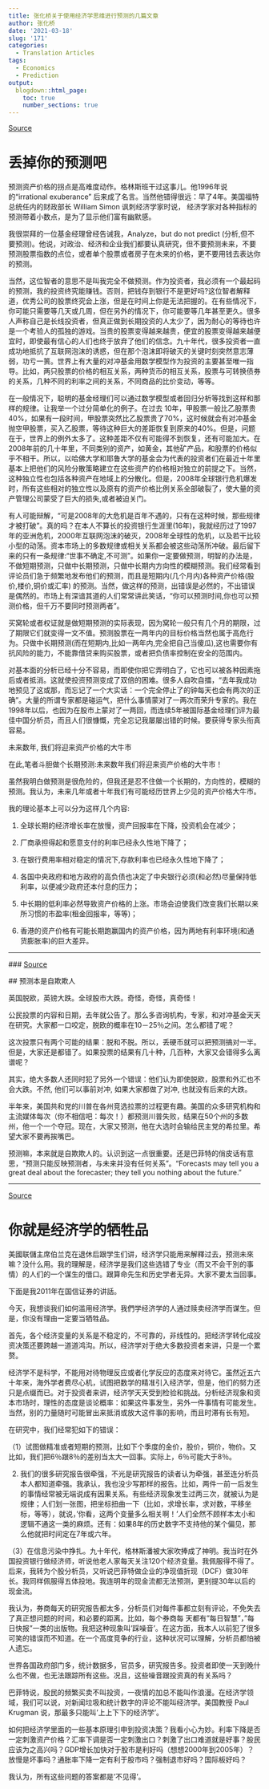 ```yaml
---
title: 张化桥关于使用经济学思维进行预测的几篇文章
author: 张化桥
date: '2021-03-18'
slug: '171'
categories:
  - Translation Articles
tags:
  - Economics
  - Prediction
output:
  blogdown::html_page:
    toc: true
    number_sections: true
---
```


[Source](http://blog.sina.cn/dpool/blog/s/blog_50c88c400100lrq7.html)

# 丢掉你的预测吧


 预测资产价格的拐点是高难度动作。格林斯班干过这事儿。他1996年说的“irrational exuberance” 后来成了名言。当然他错得很远：早了4年。美国福特总统任内的财政部长 William Simon 讽刺经济学家时说， 经济学家对各种指标的预测带着小数点，是为了显示他们富有幽默感。
 
 我很崇拜的一位基金经理曾经告诫我，Analyze，but do not predict (分析,但不要预测)。他说，对政治、经济和企业我们都要认真研究，但不要预测未来，不要预测股票指数的点位，或者单个股票或者房子在未来的价格，更不要用钱去表达你的预测。
 
 当然，这位智者的意思不是叫我完全不做预测。作为投资者，我必须有一个最起码的预测，我的投资终究能赚钱。否则，把钱存到银行不是更好吗?这位智者解释道，优秀公司的股票终究会上涨，但是在时间上你是无法把握的。在有些情况下，你可能只需要等几天或几周，但在另外的情况下，你可能要等几年甚至更久。很多人声称自己是长线投资者，但真正做到长期投资的人太少了，因为耐心的等待也许是一个考验人的孤独的游戏。当贵的股票变得越来越贵，便宜的股票变得越来越便宜时，即使最有信心的人们也终于放弃了他们的信念。九十年代，很多投资者一直成功地抵抗了互联网泡沫的诱惑，但在那个泡沫即将破灭的关键时刻突然意志薄弱，功亏一篑。世界上有大量的对冲基金用数学模型作为投资的主要甚至唯一指导。比如，两只股票的价格的相互关系，两种货币的相互关系，股票与可转换债券的关系，几种不同的利率之间的关系，不同商品的比价变动，等等。
 
 在一般情况下，聪明的基金经理们可以通过数学模型或者回归分析等找到这样和那样的规律。让我举一个过分简单化的例子。在过去 10年，甲股票一般比乙股票贵40%，如果有一段时间，甲股票突然比乙股票贵了70%，这时候就会有对冲基金抛空甲股票，买入乙股票，等待这种巨大的差距恢复到原来的40%。但是，问题在于，世界上的例外太多了。这种差距不仅有可能得不到恢复，还有可能加大。在2008年前的几十年里，不同类别的资产，如黄金，其他矿产品，和股票的价格似乎不相干。所以，以哈佛大学和耶鲁大学的基金会为代表的投资者们在最近十年里基本上把他们的风险分散策略建立在这些资产的价格相对独立的前提之下。当然，这种独立性也包括各种资产在地域上的分散化。但是，2008年全球银行危机爆发时，所有这些相对的独立性以及原有的资产价格比例关系全部破裂了，使大量的资产管理公司蒙受了巨大的损失,或者被迫关门。
 
 有人可能辩解，“可是2008年的大危机是百年不遇的，只有在这种时候，那些规律才被打破”。真的吗？在本人不算长的投资银行生涯里(16年)，我就经历过了1997年的亚洲危机，2000年互联网泡沫的破灭，2008年全球性的危机，以及若干比较小型的动荡。资本市场上的多数规律或相关关系都会被这些动荡所冲破。最后留下来的只有一条规律:“世事不确定,不可测”。如果你一定要做预测，明智的办法是，不做短期预测，只做中长期预测，只做中长期内方向性的模糊预测。我们经常看到评论员们急于频繁地发布他们的预测，而且是短期内(几个月内)各种资产价格(股价,楼价,铜价或汇率) 的预测。当然，做这样的预测，出错误是必然的，不出错误是偶然的。市场上有深谙其道的人们常常讲此笑话，“你可以预测时间,你也可以预测价格，但千万不要同时预测两者”。
 
 买窝轮或者权证就是做短期预测的实际表现，因为窝轮一般只有几个月的期限，过了期限它们就变得一文不值。预测股票在一两年内的目标价格当然也属于高危行为。只做中长期预测(而在短期内,比如一两年内,完全把自己当傻瓜),这也需要你有抗风险的能力，不能靠借贷来购买股票，或者把负债率控制在安全的范围内。
 
 对基本面的分析已经十分不容易，而即使你把它弄明白了，它也可以被各种因素拖后或者抵消。这就使投资预测变成了双倍的困难。很多人自吹自擂，“去年我成功地预见了这或那，而忘记了一个大实话：一个完全停止了的钟每天也会有两次的正确”。大量的所谓专家都是碰运气，把什么事情蒙对了一两次而荣升专家的。我在1998年以后，也因为在股市上蒙对了一两回，而连续5年被国际基金经理们评为最佳中国分析员，而且人们很慷慨，完全忘记我屡屡出错的时候。要获得专家头衔真容易。

未来数年, 我们将迎来资产价格的大牛市

 在此,笔者斗胆做个长期预测:未来数年我们将迎来资产价格的大牛市！
 
 虽然我明白做预测是很危险的，但我还是忍不住做一个长期的，方向性的，模糊的预测。我认为，未来几年或者十年我们有可能经历世界上少见的资产价格大牛市。
 
 我的理论基本上可以分为这样几个内容:
 
 (1) 全球长期的经济增长率在放慢，资产回报率在下降，投资机会在减少；
 
 (2) 厂商承担得起和愿意支付的利率已经永久性地下降了；
 
 (3) 在银行费用率相对稳定的情况下,存款利率也已经永久性地下降了；
 
 (4) 各国中央政府和地方政府的高负债也决定了中央银行必须(和必然)尽量保持低利率，以便减少政府还本付息的压力；
 
 (5) 中长期的低利率必然导致资产价格的上涨。市场会迫使我们改变我们长期以来所习惯的市盈率(租金回报率，等等)；
 
 (6) 香港的资产价格有可能长期跑赢国内的资产价格，因为两地有利率环境(和通货膨胀率)的巨大差异。
 
 ---
 
 ### [Source](http://blog.sina.com.cn/s/blog_50c88c400102wo9l.html) 
 
 ## 预测本是自欺欺人
 
 
英国脱欧，英镑大跌。全球股市大跌。奇怪，奇怪，真奇怪！

公民投票的内容和日期，去年就公告了。那么多咨询机构，专家，和对冲基金天天在研究。大家都一口咬定，脱欧的概率在10－25％之间。怎么都错了呢？

这次投票只有两个可能的结果：脱和不脱。所以，丢硬币就可以把预测搞对一半。但是，大家还是都错了。如果投票的结果有几十种，几百种，大家又会错得多么离谱呢？

其实，绝大多数人还同时犯了另外一个错误：他们认为即使脱欧，股票和外汇也不会大跌。不然, 他们可以事前对冲, 如果大家都做了对冲, 也就没有后来的大跌。

半年来，美国共和党的川普在各州竞选拉票的过程更有趣。美国的众多研究机构和主流媒体每次（你不相信吧：每次！）都预测川普失败，结果在50个州的多数州，他一个一个夺冠。现在，大家又预测，他在大选时会输给民主党的希拉里。希望大家不要再挨嘴巴。

预测嘛，本来就是自欺欺人的。认识到这一点很重要。还是巴菲特的俏皮话有意思，"预测只能反映预测者，与未来并没有任何关系"。“Forecasts may tell you a great deal about the forecaster; they tell you nothing about the future.”

---

 [Source](http://blog.sina.com.cn/s/blog_50c88c400102yx9b.html)
 
# 你就是经济学的牺牲品


美國联儲主席伯兰克在退休后跟学生们讲，经济学只能用来解釋过去，预测未來嘛？没什么用。我的理解是，经济学是我们这些选错了专业（而又不会干別的事情）的人们的一个谋生的借口。跟算命先生和历史学者无异。大家不要太当回事。

下面是我2011年在国信证券的讲話。

今天，我想谈我们如何滥用经济学。我們学经济学的人通过赎卖经济学而谋生。但是，你没有理由一定要当牺牲品。

首先，各个经济变量的关系是不稳定的，不可靠的，非线性的。把经济学转化成投资决策还要跨越一道道鸿沟。所以，经济学对于绝大多数投资者来讲，只是一个累赘。

经济学不是科学，不能用对待物理反应或者化学反应的态度来对待它。虽然近五六十年来，海外学者费尽心机，试图把数学的精准引入经济学，但是，他们的努力还只是点缀而已。对于投资者来讲，经济学天天受到检验和挑战。分析经济现象和资本市场时，理性的态度是谈论概率：如果这件事发生，另外一件事情有可能发生。当然，别的力量随时可能冒出来抵消或放大这件事的影响，而且时滞有长有短。

在研究中，我们经常犯如下的错误：

（1）试图做精准或者短期的预测，比如下个季度的金价，股价，铜价，物价。又比如，我们把6％跟8％的差别当太大一回事。实际上，6％可能大于8％。

(2) 我们的很多研究报告很牵强，不光是研究报告的读者认为牵强，甚至连分析员本人都知道牵强。我承认，我也没少写那样的报告。比如，两件一前一后发生的事情经常被无端说成有因果关系。有些经济现象发生过两三次，就被认为是规律；人们划一张图，把坐标扭曲一下（比如，求增长率，求对数，平移坐标，等等），就说，'你看，这两个变量多么相关啊！'人们全然不顾样本太小和逻辑不通这一类的麻烦。还有：如果8年的历史数字不支持他的某个偏见，那么他就把时间定在7年或六年。

（3）在信息污染中挣扎。九十年代，格林斯潘被大家吹捧成了神明。我当时在外国投资银行做经济师，听说他老人家每天关注120个经济变量。我佩服得不得了。后来，我转为个股分析员，又听说巴菲特做企业的净现值折现（DCF）做30年长。我同样佩服得五体投地。我连明年的现金流都无法预测，更别提30年以后的现金流。

我认为，券商每天的研究报告都太多，分析员们对每件事都立刻有评论，不免失去了真正想问题的时间，和必要的距离。比如，每个券商每 天都有”每日智慧”，”每日快报”一类的出版物。我把这种现象叫'踩噪音'。在这方面，我本人以前犯了很多可笑的错误而不知道。在一个高度竞争的行业，这种状况可以理解，分析员都怕被人遗忘。

世界各国政府部门多，统计数据多，官员多，研究报告多。投资者即使一天到晚什么也不做，也无法跟踪所有这些。况且，这些噪音跟投资真的有关系吗？

巴菲特说，股民的频繁买卖不叫投资，一夜情的加总不能叫作浪漫。在经济学领域，我们可以说，对新闻垃圾和统计数字的评论不能叫经济学。美国教授 Paul Krugman 说，那最多只能叫'上上下下的经济学'。

如何把经济学里面的一些基本原理引申到投资决策？我看小心为妙。利率下降是否一定刺激资产价格？汇率下调是否一定刺激出口？刺激了出口难道就是好事？股民应该为之高兴吗？GDP增长加快对于股市是利好吗（想想2000年到2005年）？放慢是坏事吗？通胀率下降一定有利于股市吗？强制退市好吗？国际板好吗？

我认为，所有这些问题的答案都是'不见得'。







